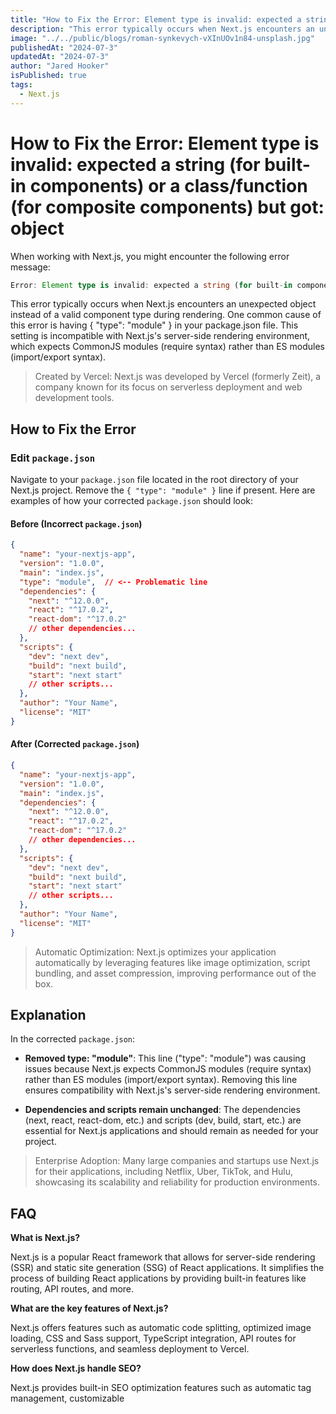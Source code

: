 ```yaml
---
title: "How to Fix the Error: Element type is invalid: expected a string (for built-in components) or a class/function (for composite components) but got: object"
description: "This error typically occurs when Next.js encounters an unexpected object instead of a valid component type during rendering. One common cause of this error is having { "type": "module" } in your package.json file."
image: "../../public/blogs/roman-synkevych-vXInUOv1n84-unsplash.jpg"
publishedAt: "2024-07-3"
updatedAt: "2024-07-3"
author: "Jared Hooker"
isPublished: true
tags: 
  - Next.js
---
```


# How to Fix the Error: Element type is invalid: expected a string (for built-in components) or a class/function (for composite components) but got: object

When working with Next.js, you might encounter the following error message:

```typescript
Error: Element type is invalid: expected a string (for built-in components) or a class/function (for composite components) but got: object.
```

This error typically occurs when Next.js encounters an unexpected object instead of a valid component type during rendering. One common cause of this error is having { "type": "module" } in your package.json file. This setting is incompatible with Next.js's server-side rendering environment, which expects CommonJS modules (require syntax) rather than ES modules (import/export syntax).

>Created by Vercel: Next.js was developed by Vercel (formerly Zeit), a company known for its focus on serverless deployment and web development tools.
>

## How to Fix the Error

### Edit `package.json`

Navigate to your `package.json` file located in the root directory of your Next.js project. Remove the `{ "type": "module" }` line if present. Here are examples of how your corrected `package.json` should look:

#### Before (Incorrect `package.json`)

```json
{
  "name": "your-nextjs-app",
  "version": "1.0.0",
  "main": "index.js",
  "type": "module",  // <-- Problematic line
  "dependencies": {
    "next": "^12.0.0",
    "react": "^17.0.2",
    "react-dom": "^17.0.2"
    // other dependencies...
  },
  "scripts": {
    "dev": "next dev",
    "build": "next build",
    "start": "next start"
    // other scripts...
  },
  "author": "Your Name",
  "license": "MIT"
}
```

#### After (Corrected `package.json`)

```json
{
  "name": "your-nextjs-app",
  "version": "1.0.0",
  "main": "index.js",
  "dependencies": {
    "next": "^12.0.0",
    "react": "^17.0.2",
    "react-dom": "^17.0.2"
    // other dependencies...
  },
  "scripts": {
    "dev": "next dev",
    "build": "next build",
    "start": "next start"
    // other scripts...
  },
  "author": "Your Name",
  "license": "MIT"
}
```

>Automatic Optimization: Next.js optimizes your application automatically by leveraging features like image optimization, script bundling, and asset compression, improving performance out of the box.
>

## Explanation

In the corrected `package.json`:

- **Removed type: "module"**: This line ("type": "module") was causing issues because Next.js expects CommonJS modules (require syntax) rather than ES modules (import/export syntax). Removing this line ensures compatibility with Next.js's server-side rendering environment.

- **Dependencies and scripts remain unchanged**: The dependencies (next, react, react-dom, etc.) and scripts (dev, build, start, etc.) are essential for Next.js applications and should remain as needed for your project.

>Enterprise Adoption: Many large companies and startups use Next.js for their applications, including Netflix, Uber, TikTok, and Hulu, showcasing its scalability and reliability for production environments.
>

## FAQ 

**What is Next.js?**

Next.js is a popular React framework that allows for server-side rendering (SSR) and static site generation (SSG) of React applications. It simplifies the process of building React applications by providing built-in features like routing, API routes, and more.

**What are the key features of Next.js?**

Next.js offers features such as automatic code splitting, optimized image loading, CSS and Sass support, TypeScript integration, API routes for serverless functions, and seamless deployment to Vercel.

**How does Next.js handle SEO?**

Next.js provides built-in SEO optimization features such as automatic <head> tag management, customizable <title> and <meta> tags per page, and support for canonical URLs and structured data.

**Can Next.js be used for both server-side rendering (SSR) and static site generation (SSG)?**

Yes, Next.js supports both SSR and SSG. Developers can choose between SSR for dynamic content that needs to be generated per request or SSG for pre-rendering pages at build time.

**What are the advantages of using Next.js over traditional React applications?**

Next.js simplifies React development by offering a complete solution with built-in routing, API routes, image optimization, and SEO features. It improves performance with SSR and SSG, resulting in faster page loads and better SEO.

>Open Source: Next.js is an open-source project released under the MIT License, allowing developers to contribute to its development and use it freely in their projects.
>

# Conclusion

By following these steps, you should be able to resolve the "Element type is invalid" error in your Next.js application. This error often stems from incorrect module settings that conflict with Next.js's server-side rendering requirements. Ensuring your package.json is correctly configured will help your components render properly without encountering type validation errors.